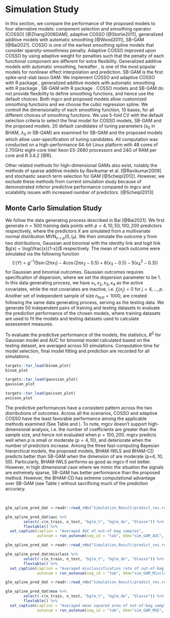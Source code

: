 # Simulation Study
\label{sec:sim}

In this section, we compare the performance of the proposed models to four alternative models: component selection and smoothing operator (COSSO) [@Zhang2006GAM], adaptive COSSO [@Storlie2011], generalized additive models with automatic smoothing [@Wood2011], SB-GAM [@Bai2021]. COSSO is one of the earliest smoothing spline models that consider sparsity-smoothness penalty. Adaptive COSSO improved upon COSSO by using adaptive weight for penalties such that the penalty of each functional component are different for extra flexibility. Generalized additive models with automatic smoothing, hereafter \textit{mgcv}, is one of the most popular models for nonlinear effect interpolation and prediction. SB-GAM is the first spike-and-slab lasso GAM. We implement COSSO and adaptive COSSO with R package \texttt{cosso 2.1-1}, generalized additive models with automatic smoothing with R package \texttt{mgcv 1.8-31}, SB-GAM with R package \texttt{sparseGAM 1.0}. COSSO models and SB-GAM do not provide flexibility to define smoothing functions, and hence use the default choices. Both mgcv and proposed models allow customized smoothing functions and we choose the cubic regression spline. We controll the dimensionality of each smoothing function, 10 bases, for all different choices of smoothing functions. We use 5-fold CV with the default selection criteria to select the final model for COSSO models, SB-GAM and the proposed models. 20 default candidates of tuning parameters ($s_0$ in BHAM, $\lambda_0$ in SB-GAM) are examined for SB-GAM and the proposed models which allow user-specification of tuning candidates. All computation was conducted on a high-performance 64-bit Linux platform with 48 cores of 2.70GHz eight-core Intel Xeon E5-2680 processors and 24G of RAM per core and R 3.6.2 [@R].

Other related methods for high-dimensional GAMs also exist, notably the methods of sparse additive models by Ravikumar et al. [@Ravikumar2009] and stochastic search term selection for GAM [@Scheipl2012]. However, we exclude these methods from current simulation study because of demonstrated inferior predictive performance compared to mgcv and scalability issues with increased number of predictors. [@Scheipl2013]


## Monte Carlo Simulation Study
We follow the data generating process described in Bai [@Bai2021]. We first generate $n=500$ training data points with $p=4, 10, 50, 100, 200$ predictors respectively, where the predictors $X$ are simulated from a multivariate normal distribution $\text{MVN}_{n\times p}(0, I_{P})$. We then simulate the outcome $y$ from two distributions, Gaussian and binomial with the identity link and logit link $g(x) = \log(\frac{x}{1-x})$ respectively. The mean of each outcome were simulated via the following function
$$
\mathbb{E}(Y) = g^{-1}(5 \sin(2\pi x_1) - 4 \cos(2\pi x_2 -0.5) + 6(x_3-0.5) - 5(x_4^2 -0.3))
$$
for Gaussian and binomial outcomes.
<!-- and shrinked effects -->
<!-- $$ -->
<!-- \mathbb{E}(Y) = g^{-1}(\sin(2\pi x_1) - 2\cos(2\pi x_2 -0.5) + 0.4(x_3-0.5) - 2(x_4^2 -0.3)) -->
<!-- $$ -->
<!-- for  poisson outcomes.  -->
Gaussian outcomes requires specification of dispersion, where we set the dispersion parameter to be 1. In this data generating process, we have $x_1, x_2, x_3, x_4$ as the active covariates, while the rest covariates are inactive, i.e. $f_j(x_j) = 0$ for $j = 4, \dots, p$. Another set of independent sample of size $n_{test}=1000$, are created following the same data generating process, serving as the testing data. We generate 50 independent pairs of training and testing datasets to evaluate the prediction performance of the chosen models, where training datasets are used to fit the models and testing datasets used to calculate assessment measures.
<!-- The dimensional of the smoothing functions are controlled as k=10. Hence, the corresponding number of coefficient parameters to be estimated is 37, 82, 451 and 1801.  -->
<!-- We also run the simulation where the number of bases are increased to 25 deliberately. -->

To evaluate the predictive performance of the models, the statistics, $R^2$ for Gaussian model and AUC for binomial model calculated based on the testing dataset, are averaged <!--and deviance are calculated for Poisson model,--> across 50 simulations. Computation time for model selection, final model fitting and prediction are recorded for all simulations.


\begin{center}
Table \ref{tab:gaus} here\\
Table \ref{tab:bin_auc} here\\
\end{center}
```r
targets::tar_load(binom_plot)
binom_plot
```


```r
targets::tar_load(gaussian_plot)
gaussian_plot
```


```r
targets::tar_load(poisson_plot)
poisson_plot
```

The predictive performances have a consistent pattern across the two distributions of outcomes. Across all the scenarios, COSSO and adaptive COSSO have the least favorable performance among the applicable methods examined (See Table \ref{tab:gaus} and \ref{tab:bin_auc}). To note, mgcv doesn't support high-dimensional analysis, i.e. the number of coefficients are greater than the sample size, and hence not evaluated when $p=100, 200$. mgcv predicts well when $p$ is small or moderate ($p = 4, 10$), and deteriorate when the number of predictors increase. Among the three fast-computing Bayesian hierarchical models, the proposed models, BHAM-IWLS and BHAM-CD predicts better than SB-GAM when the dimension of are moderate (p=4, 10, 50). Particularly, BHAM-IWLS performs as good as mgcv if not better. However, in high dimensional case where we mimic the situation the signals are extremely sparse, SB-GAM has better performance than the proposed method. However, the BHAM-CD has extreme computational advantage over SB-GAM (see Table \ref{tab:time_sim}) without sacrificing much of the prediction accuracy. 




<!-- %are calculated to assess out-of-sample estimation accuracy, -->

<!-- We also calculated the area under the curve (AUC) of the receiver operating characteristic curve for $y_{new}$. We will also visually display the estimated smooth function with the smooth function of truth to compare if the models can infer the smooth function correctly, despite the prediction accuracy. -->



<!-- The accuracy of variable selection is measured using Matthews correlation coefficient (MCC), -->
<!-- $$ -->
<!-- MCC = \frac{TP\times TN - FP \times FN}{\sqrt{(TP+FP)(TP+FN)(TN+FP)(TN+FN)}}, -->
<!-- $$ -->
<!-- where TP, TN, FP, and FN are true positives, true negatives, false positives, and false negatives, respectively. -->


 \  

<!-- ### Simulation Results -->

<!-- Overall, the proposed priors outperforms the state-of-the-art GAM model `mgcv` when the dimensionality is low, median, and high. The proposed priors predicts better than `mgcv` and infers better of the underlying smooth function. Most importantly, `mgcv` is infeasible in the high dimensional setting, i.e. when $p=50$ where the number of parameters are greater than the sample size.  -->


<!-- #### Prediction Performace -->

<!-- The prediction performance is tabulated in the table below for AUC and Supplementary tables for MSE and misclassification rate. In summary, the proposed Bayesian models outperforms the benchmark model `mgcv` regardless the choice of prior or fitting algorithm. The models with IRLS fitting algorithm give slightly better performance than the the model with cyclic coordinate descent algorithm. The advantage diminishes in the high dimensional setting (p=50). This is possible because the SS normal spline prior provides a more smooth solution, which would work well in a low to median dimension setting. However, in the high dimensional setting, there are not enough sparsity in the model, i.e. SS normal prior will provides a more complex model than necessary. This is confirmed with the visualization in the following section.  -->

```r
glm_spline_pred_dat <-readr::read_rds("Simulation_Result/predict_res.rds")

glm_spline_pred_dat$auc %>% 
        select(-c(n_train, n_test, "bglm_t", "bglm_de", "blasso")) %>% 
        flextable() %>% 
  set_caption(caption = "Averaged AUC of out-of-bag samples",
              autonum = run_autonum(seq_id = "tab", bkm="sim_GAM_AUC", pre_label = "Table "))
```

```r
glm_spline_pred_dat <-readr::read_rds("Simulation_Result/predict_res.rds")

glm_spline_pred_dat$misclass %>% 
        select(-c(n_train, n_test, "bglm_t", "bglm_de", "blasso")) %>% 
        flextable() %>% 
  set_caption(caption = "Averaged misclassification rate of out-of-bag samples",
              autonum = run_autonum(seq_id = "tab", bkm="sim_GAM_Misclass", pre_label = "Table "))
```


```r

glm_spline_pred_dat <-readr::read_rds("Simulation_Result/predict_res.rds")

glm_spline_pred_dat$mse %>% 
        select(-c(n_train, n_test, "bglm_t", "bglm_de", "blasso")) %>% 
        flextable() %>% 
  set_caption(caption = "Averaged mean squared area of out-of-bag samples",
              autonum = run_autonum(seq_id = "tab", bkm="sim_GAM_MSE", pre_label = "Table "))
```

<!-- #### Visualization -->
<!-- We plot the estimated smooth functions of the four active variables for the 100 simulation iterations, along with the 'true' smooth function. Across different settings of predictors, the patterns look similar. First of all, in all the settings, `mgcv` tends to provide more  extreme models, where in the graphs the smooth function have much higher bound than the true smooth function. Rarely the estimated smooth function from `mgcv` matches with the true smooth function. In comparison, the proposed method can interpolate the shape of the true smooth function. However, different priors and fitting algorithms have different advantages. For example, in Figure 1, we see that the SS normal distribution have problem with the tail of the smooth function, especially obvious in the estimations of the variable _x4_. However, it would have less sparse solutions, which is more likely to accurately interpolate the smooth function especially when the shape is complicated (see variable _x2_). On the contrary, the SS double exponential prior model encourages sparse solutions, which can sometime omit active predictors. -->

